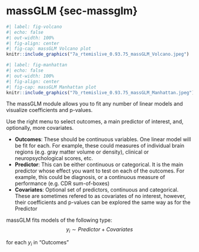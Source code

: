 # massGLM {sec-massglm}

```r
#| label: fig-volcano
#| echo: false
#| out-width: 100%
#| fig-align: center
#| fig-cap: massGLM Volcano plot
knitr::include_graphics("7a_rtemislive_0.93.75_massGLM_Volcano.jpeg")
```

```r
#| label: fig-manhattan
#| echo: false
#| out-width: 100%
#| fig-align: center
#| fig-cap: massGLM Manhattan plot
knitr::include_graphics("7b_rtemislive_0.93.75_massGLM_Manhattan.jpeg")
```

The massGLM module allows you to fit any number of linear models and visualize 
coefficients and p-values.

Use the right menu to select outcomes, a main predictor of interest, and, optionally,
more covariates.

- **Outcomes**: These should be continuous variables. One linear model will be fit for each.
For example, these could measures of individual brain regions (e.g. gray matter volume or
density), clinical or neuropsychological scores, etc.
- **Predictor**: This can be either continuous or categorical. It is the main predictor
whose effect you want to test on each of the outcomes. For example, this could be
diagnosis, or a continuous measure of performance (e.g. CDR sum-of-boxes)
- **Covariates**: Optional set of predictors, continuous and categorical. These are sometimes
refered to as covariates of no interest, however, their coefficients and p-values can be
explored the same way as for the Predictor

massGLM fits models of the following type:
$$ y_i \sim Predictor + Covariates $$

for each $y_i$ in "Outcomes"
